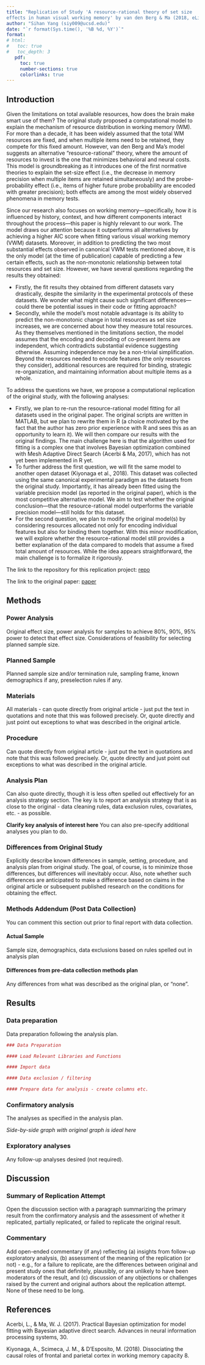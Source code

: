 ```yaml
---
title: "Replication of Study 'A resource-rational theory of set size
effects in human visual working memory' by van den Berg & Ma (2018, eLife)"
author: "Sihan Yang (siy009@ucsd.edu)"
date: "`r format(Sys.time(), '%B %d, %Y')`"
format:
# html:
#   toc: true
#   toc_depth: 3
   pdf:
     toc: true
     number-sections: true
     colorlinks: true
---
```


<!-- Replication reports should all use this template to standardize reporting across projects.  These reports will be public supplementary materials that accompany the summary report(s) of the aggregate results. -->

## Introduction

Given the limitations on total available resources, how does the brain make smart use of them? The original study proposed a computational model to explain the mechanism of resource distribution in working memory (WM). For more than a decade, it has been widely assumed that the total WM resources are fixed, and when multiple items need to be retained, they compete for this fixed amount. However, van den Berg and Ma’s model suggests an alternative "resource-rational" theory, where the amount of resources to invest is the one that minimizes behavioral and neural costs. This model is groundbreaking as it introduces one of the first normative theories to explain the set-size effect (i.e., the decrease in memory precision when multiple items are retained simultaneously) and the probe-probability effect (i.e., items of higher future probe probability are encoded with greater precision); both effects are among the most widely observed phenomena in memory tests.

Since our research also focuses on working memory—specifically, how it is influenced by history, context, and how different components interact throughout the process—this paper is highly relevant to our work. The model draws our attention because it outperforms all alternatives by achieving a higher AIC score when fitting various visual working memory (VWM) datasets. Moreover, in addition to predicting the two most substantial effects observed in canonical VWM tests mentioned above, it is the only model (at the time of publication) capable of predicting a few certain effects, such as the non-monotonic relationship between total resources and set size. However, we have several questions regarding the results they obtained:

* Firstly, the fit results they obtained from different datasets vary drastically, despite the similarity in the experimental protocols of these datasets. We wonder what might cause such significant differences—could there be potential issues in their code or fitting approach?
* Secondly, while the model’s most notable advantage is its ability to predict the non-monotonic change in total resources as set size increases, we are concerned about how they measure total resources. As they themselves mentioned in the limitations section, the model assumes that the encoding and decoding of co-present items are independent, which contradicts substantial evidence suggesting otherwise. Assuming independence may be a non-trivial simplification. Beyond the resources needed to encode features (the only resources they consider), additional resources are required for binding, strategic re-organization, and maintaining information about multiple items as a whole.

To address the questions we have, we propose a computational replication of the original study, with the following analyses:

* Firstly, we plan to re-run the resource-rational model fitting for all datasets used in the original paper. The original scripts are written in MATLAB, but we plan to rewrite them in R (a choice motivated by the fact that the author has zero prior experience with R and sees this as an opportunity to learn it). We will then compare our results with the original findings. The main challenge here is that the algorithm used for fitting is a complex one that involves Bayesian optimization combined with Mesh Adaptive Direct Search (Acerbi & Ma, 2017), which has not yet been implemented in R yet.
* To further address the first question, we will fit the same model to another open dataset (Kiyonaga et al., 2018). This dataset was collected using the same canonical experimental paradigm as the datasets from the original study. Importantly, it has already been fitted using the variable precision model (as reported in the original paper), which is the most competitive alternative model. We aim to test whether the original conclusion—that the resource-rational model outperforms the variable precision model—still holds for this dataset.
* For the second question, we plan to modify the original model(s) by considering resources allocated not only for encoding individual features but also for binding them together. With this minor modification, we will explore whether the resource-rational model still provides a better explanation of the data compared to models that assume a fixed total amount of resources. While the idea appears straightforward, the main challenge is to formalize it rigorously.

The link to the repository for this replication project: [repo](https://github.com/eleeeysh/vandenberg2018/tree/main)

The link to the original paper: [paper](https://github.com/eleeeysh/vandenberg2018/blob/main/original_paper/elife-34963.pdf)

## Methods

### Power Analysis

Original effect size, power analysis for samples to achieve 80%, 90%, 95% power to detect that effect size.  Considerations of feasibility for selecting planned sample size.

### Planned Sample

Planned sample size and/or termination rule, sampling frame, known demographics if any, preselection rules if any.

### Materials

All materials - can quote directly from original article - just put the text in quotations and note that this was followed precisely.  Or, quote directly and just point out exceptions to what was described in the original article.

### Procedure	

Can quote directly from original article - just put the text in quotations and note that this was followed precisely.  Or, quote directly and just point out exceptions to what was described in the original article.

### Analysis Plan

Can also quote directly, though it is less often spelled out effectively for an analysis strategy section.  The key is to report an analysis strategy that is as close to the original - data cleaning rules, data exclusion rules, covariates, etc. - as possible.  

**Clarify key analysis of interest here**  You can also pre-specify additional analyses you plan to do.

### Differences from Original Study

Explicitly describe known differences in sample, setting, procedure, and analysis plan from original study.  The goal, of course, is to minimize those differences, but differences will inevitably occur.  Also, note whether such differences are anticipated to make a difference based on claims in the original article or subsequent published research on the conditions for obtaining the effect.

### Methods Addendum (Post Data Collection)

You can comment this section out prior to final report with data collection.

#### Actual Sample
  Sample size, demographics, data exclusions based on rules spelled out in analysis plan

#### Differences from pre-data collection methods plan
  Any differences from what was described as the original plan, or “none”.


## Results


### Data preparation

Data preparation following the analysis plan.
	
```r
### Data Preparation

#### Load Relevant Libraries and Functions

#### Import data

#### Data exclusion / filtering

#### Prepare data for analysis - create columns etc.
```

### Confirmatory analysis

The analyses as specified in the analysis plan.  

*Side-by-side graph with original graph is ideal here*

### Exploratory analyses

Any follow-up analyses desired (not required).  

## Discussion

### Summary of Replication Attempt

Open the discussion section with a paragraph summarizing the primary result from the confirmatory analysis and the assessment of whether it replicated, partially replicated, or failed to replicate the original result.  

### Commentary

Add open-ended commentary (if any) reflecting (a) insights from follow-up exploratory analysis, (b) assessment of the meaning of the replication (or not) - e.g., for a failure to replicate, are the differences between original and present study ones that definitely, plausibly, or are unlikely to have been moderators of the result, and (c) discussion of any objections or challenges raised by the current and original authors about the replication attempt.  None of these need to be long.

## References
Acerbi, L., & Ma, W. J. (2017). Practical Bayesian optimization for model fitting with Bayesian adaptive direct search. Advances in neural information processing systems, 30.

Kiyonaga, A., Scimeca, J. M., & D’Esposito, M. (2018). Dissociating the causal roles of frontal and parietal cortex in working memory capacity 8.


